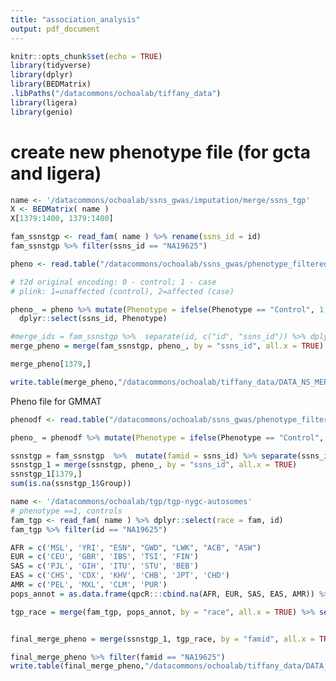 ```yaml
---
title: "association_analysis"
output: pdf_document
---
```


```r
knitr::opts_chunk$set(echo = TRUE)
library(tidyverse)
library(dplyr)
library(BEDMatrix)
.libPaths("/datacommons/ochoalab/tiffany_data")
library(ligera)
library(genio)
```

# create new phenotype file (for gcta and ligera)
```r
name <- '/datacommons/ochoalab/ssns_gwas/imputation/merge/ssns_tgp'
X <- BEDMatrix( name )
X[1379:1400, 1379:1400]

fam_ssnstgp <- read_fam( name ) %>% rename(ssns_id = id)
fam_ssnstgp %>% filter(ssns_id == "NA19625")
```

```r
pheno <- read.table("/datacommons/ochoalab/ssns_gwas/phenotype_filtered.txt", sep = "\t", stringsAsFactors=FALSE, quote = "", header = TRUE)

# t2d original encoding: 0 - control; 1 - case
# plink: 1=unaffected (control), 2=affected (case)

pheno_ = pheno %>% mutate(Phenotype = ifelse(Phenotype == "Control", 1, 2), ssns_id = paste0(ID,"_",ID)) %>% 
  dplyr::select(ssns_id, Phenotype)

```

```r
#merge_ids = fam_ssnstgp %>%  separate(id, c("id", "ssns_id")) %>% dplyr::select(id, ssns_id)
merge_pheno = merge(fam_ssnstgp, pheno_, by = "ssns_id", all.x = TRUE) %>% mutate(Phenotype = ifelse(is.na(Phenotype) == TRUE, 1, Phenotype), id = ssns_id) %>% dplyr::select(famid = fam, id, Phenotype) #%>% unite(id, c(fam, id))

merge_pheno[1379,]

write.table(merge_pheno,"/datacommons/ochoalab/tiffany_data/DATA_NS_MERGE/merge_pheno.txt", sep=" ",row.names = FALSE, quote = FALSE)
```


Pheno file for GMMAT
```r
phenodf <- read.table("/datacommons/ochoalab/ssns_gwas/phenotype_filtered.txt", sep = "\t", stringsAsFactors=FALSE, quote = "", header = TRUE) 

pheno_ = phenodf %>% mutate(Phenotype = ifelse(Phenotype == "Control", 0, 1)) %>% select(ssns_id = ID, Group, Phenotype)
```

```r
ssnstgp = fam_ssnstgp  %>%  mutate(famid = ssns_id) %>% separate(ssns_id, c("id", "ssns_id")) %>% select(famid, ssns_id, sex) 
ssnstgp_1 = merge(ssnstgp, pheno_, by = "ssns_id", all.x = TRUE)
ssnstgp_1[1379,]
sum(is.na(ssnstgp_1$Group))
```



```r
name <- '/datacommons/ochoalab/tgp/tgp-nygc-autosomes'
# phenotype ==1, controls
fam_tgp <- read_fam( name ) %>% dplyr::select(race = fam, id) 
fam_tgp %>% filter(id == "NA19625")
```
```r
AFR = c('MSL', 'YRI', "ESN", "GWD", "LWK", "ACB", "ASW")
EUR = c('CEU', 'GBR', 'IBS', 'TSI', 'FIN')
SAS = c('PJL', 'GIH', 'ITU', 'STU', 'BEB')
EAS = c('CHS', 'CDX', 'KHV', 'CHB', 'JPT', 'CHD')
AMR = c('PEL', 'MXL', 'CLM', 'PUR')
pops_annot = as.data.frame(qpcR:::cbind.na(AFR, EUR, SAS, EAS, AMR)) %>% gather(Race, V1) %>% select(Race, race = V1)
```

```r
tgp_race = merge(fam_tgp, pops_annot, by = "race", all.x = TRUE) %>% select(-race, famid = id, Race) 


final_merge_pheno = merge(ssnstgp_1, tgp_race, by = "famid", all.x = TRUE) %>% mutate(Group = ifelse(is.na(Race) == TRUE, Group, ifelse(Race == "EUR", "White", ifelse(Race == "SAS", "Asian", ifelse(Race == "EAS", "Asian", ifelse(Race == "AFR", "Black", ifelse(Race == "AMR", "Hispanic", NA))))))) %>% mutate(Phenotype = ifelse(is.na(Phenotype) == TRUE, 0, Phenotype)) %>% select(-ssns_id, -Race)

final_merge_pheno %>% filter(famid == "NA19625")
write.table(final_merge_pheno,"/datacommons/ochoalab/tiffany_data/DATA_NS_MERGE/merge_pheno_race_sex.txt", sep=" ",row.names = FALSE, quote = FALSE)
```



